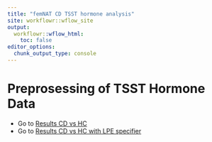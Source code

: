 ```yaml
---
title: "femNAT CD TSST hormone analysis"
site: workflowr::wflow_site
output:
  workflowr::wflow_html:
    toc: false
editor_options:
  chunk_output_type: console
---
```


# Preprosessing of TSST Hormone Data 

* Go to [Results CD vs HC](01_Preprocessing_Modelling.html)
* Go to [Results CD vs HC with LPE specifier](01_Preprocessing_Modelling_LPE.html)
